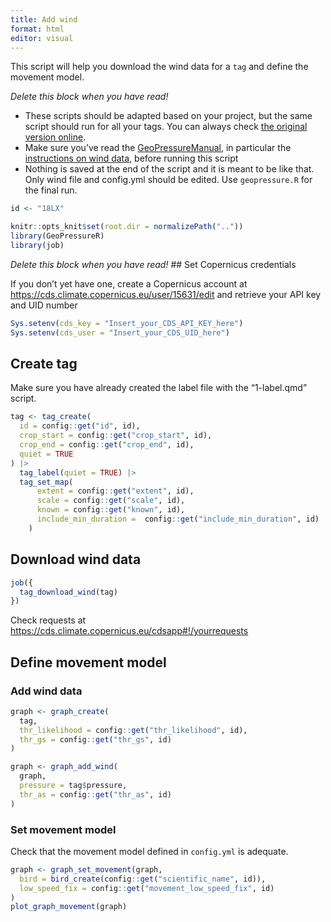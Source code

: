 ```yaml
---
title: Add wind
format: html
editor: visual
---
```


This script will help you download the wind data for a `tag` and define the movement model.

::: callout-tip
*Delete this block when you have read!*

-   These scripts should be adapted based on your project, but the same script should run for all your tags. You can always check [the original version online](https://github.com/Rafnuss/GeoPressureTemplate/blob/main/analysis/1-label.qmd).
-   Make sure you've read the [GeoPressureManual](https://raphaelnussbaumer.com/GeoPressureManual), in particular the [instructions on wind data](https://raphaelnussbaumer.com/GeoPressureManual/trajectory-with-wind.html#download-wind-data), before running this script
-   Nothing is saved at the end of the script and it is meant to be like that. Only wind file and config.yml should be edited. Use `geopressure.R` for the final run.
:::

```r
id <- "18LX"

knitr::opts_knit$set(root.dir = normalizePath(".."))
library(GeoPressureR)
library(job)
```

::: callout-tip
*Delete this block when you have read!*
## Set Copernicus credentials

If you don't yet have one, create a Copernicus account at <https://cds.climate.copernicus.eu/user/15631/edit> and retrieve your API key and UID number

```r
Sys.setenv(cds_key = "Insert_your_CDS_API_KEY_here")
Sys.setenv(cds_user = "Insert_your_CDS_UID_here")
```
:::

## Create tag

Make sure you have already created the label file with the "1-label.qmd" script.

```r
tag <- tag_create(
  id = config::get("id", id),
  crop_start = config::get("crop_start", id),
  crop_end = config::get("crop_end", id),
  quiet = TRUE
) |>
  tag_label(quiet = TRUE) |>
  tag_set_map(
      extent = config::get("extent", id),
      scale = config::get("scale", id),
      known = config::get("known", id),
      include_min_duration =  config::get("include_min_duration", id)
    )
```

## Download wind data

```r
job({
  tag_download_wind(tag)
})
```

Check requests at <https://cds.climate.copernicus.eu/cdsapp#!/yourrequests>

## Define movement model

### Add wind data

```r
graph <- graph_create(
  tag,
  thr_likelihood = config::get("thr_likelihood", id),
  thr_gs = config::get("thr_gs", id)
)
```

```r
graph <- graph_add_wind(
  graph,
  pressure = tag$pressure,
  thr_as = config::get("thr_as", id)
)
```

### Set movement model

Check that the movement model defined in `config.yml` is adequate.

```r
graph <- graph_set_movement(graph,
  bird = bird_create(config::get("scientific_name", id)),
  low_speed_fix = config::get("movement_low_speed_fix", id)
)
plot_graph_movement(graph)
```
